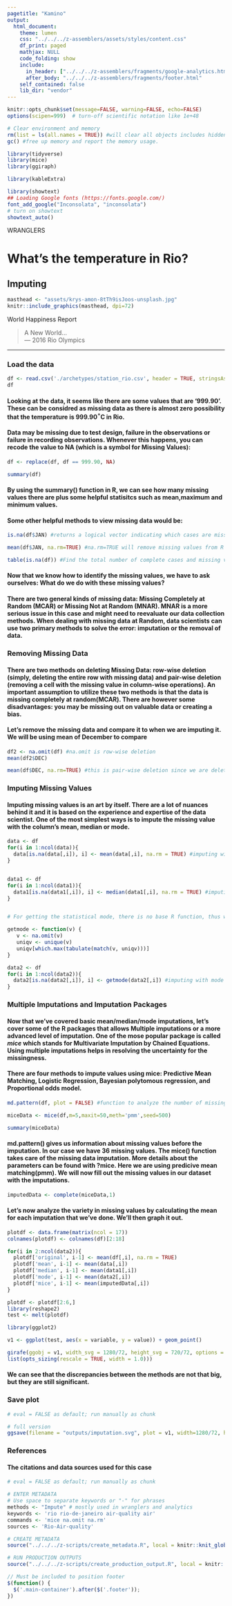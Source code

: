 ```yaml
---
pagetitle: "Kamino"
output: 
  html_document:
    theme: lumen
    css: "../../../z-assemblers/assets/styles/content.css"
    df_print: paged
    mathjax: NULL
    code_folding: show
    include:
      in_header: ["../../../z-assemblers/fragments/google-analytics.html", "../../../z-assemblers/fragments/header.html"]
      after_body: "../../../z-assemblers/fragments/footer.html"
    self_contained: false
    lib_dir: "vendor"
---
```



```r

knitr::opts_chunk$set(message=FALSE, warning=FALSE, echo=FALSE)
options(scipen=999)  # turn-off scientific notation like 1e+48

# Clear environment and memory
rm(list = ls(all.names = TRUE)) #will clear all objects includes hidden objects.
gc() #free up memory and report the memory usage.

library(tidyverse)
library(mice)
library(ggiraph)

library(kableExtra)

library(showtext)
## Loading Google fonts (https://fonts.google.com/)
font_add_google("Inconsolata", "inconsolata")
# turn on showtext
showtext_auto()

```

<div class="activity">
WRANGLERS  
</div>

# What's the temperature in Rio?
## Imputing

```r

masthead <- "assets/krys-amon-8tTh9isJoos-unsplash.jpg"
knitr::include_graphics(masthead, dpi=72)

```

<div class="figure-text">World Happiness Report</div>

> A New World...\
--- 2016 Rio Olympics

***

### Load the data
```r

df <- read.csv('./archetypes/station_rio.csv', header = TRUE, stringsAsFactors = FALSE)
df
```

#### Looking at the data, it seems like there are some values that are '999.90'. These can be considred as missing data as there is almost zero possibility that the temperature is 999.90$^\circ$C in Rio. 

#### Data may be missing due to test design, failure in the observations or failure in recording observations. Whenever this happens, you can recode the value to NA (which is a symbol for Missing Values): 

```r
df <- replace(df, df == 999.90, NA)

summary(df)

```

#### By using the summary() function in R, we can see how many missing values there are plus some helpful statisitcs such as mean,maximum and minimum values. 

#### Some other helpful methods to view missing data would be:

```r
is.na(df$JAN) #returns a logical vector indicating which cases are missing

mean(df$JAN, na.rm=TRUE) #na.rm=TRUE will remove missing values from R operations

table(is.na(df)) #Find the total number of complete cases and missing values

```

#### Now that we know how to identify the missing values, we have to ask ourselves: What do we do with these missing values? 

####  There are two general kinds of missing data: Missing Completely at Random (MCAR) or Missing Not at Random (MNAR). MNAR is a more serious issue in this case and might need to reevaluate our data collection methods. When dealing with missing data at Random, data scientists can use two primary methods to solve the error: imputation or the removal of data. 

### Removing Missing Data

#### There are two methods on deleting Missing Data: row-wise deletion (simply, deleting the entire row with missing data) and pair-wise deletion (removing a cell with the missing value in column-wise operations). An important assumption to utilize these two methods is that the data is missing completely at random(MCAR). There are however some disadvantages: you may be missing out on valuable data or creating a bias.

#### Let's remove the missing data and compare it to when we are imputing it. We will be using mean of December to compare


```r
df2 <- na.omit(df) #na.omit is row-wise deletion
mean(df2$DEC)

mean(df$DEC, na.rm=TRUE) #this is pair-wise deletion since we are deleting only the NAs in the column


```

### Imputing Missing Values

#### Imputing missing values is an art by itself. There are a lot of nuances behind it and it is based on the experience and expertise of the data scientist. One of the most simplest ways is to impute the missing value with the column's mean, median or mode. 


```r
data <- df
for(i in 1:ncol(data)){
  data[is.na(data[,i]), i] <- mean(data[,i], na.rm = TRUE) #imputing with mean
}


data1 <- df
for(i in 1:ncol(data1)){
  data1[is.na(data1[,i]), i] <- median(data1[,i], na.rm = TRUE) #imputing with median
}


# For getting the statistical mode, there is no base R function, thus we'll write our own.

getmode <- function(v) {
   v <- na.omit(v)
   uniqv <- unique(v)
   uniqv[which.max(tabulate(match(v, uniqv)))]
}

data2 <- df
for(i in 1:ncol(data2)){
  data2[is.na(data2[,i]), i] <- getmode(data2[,i]) #imputing with mode
}


```

### Multiple Imputations and Imputation Packages

#### Now that we've covered basic mean/median/mode imputations, let's cover some of the R packages that allows Multiple imputations or a more advanced level of imputation. One of the mose popular package is called $mice$ which stands for Multivariate Imputation by Chained Equations. Using multiple imputations helps in resolving the uncertainty for the missingness.

#### There are four methods to impute values using mice: Predictive Mean Matching, Logistic Regression, Bayesian polytomous regression, and Proportional odds model.



```r

md.pattern(df, plot = FALSE) #function to analyze the number of missing values.

```


```r

miceData <- mice(df,m=5,maxit=50,meth='pmm',seed=500)
```


```r
summary(miceData)
```


#### md.pattern() gives us information about missing values before the imputation. In our case we have 36 missing values. The mice() function takes care of the missing data imputation. More details about the parameters can be found with ?mice. Here we are using predicive mean matching(pmm). We will now fill out the missing values in our dataset with the imputations.


```r

imputedData <- complete(miceData,1)

```


#### Let's now analyze the variety in missing values by calculating the mean for each imputation that we've done. We'll then graph it out. 

```r

plotdf <- data.frame(matrix(ncol = 17))
colnames(plotdf) <- colnames(df)[2:18]

for(i in 2:ncol(data2)){
  plotdf['original', i-1] <- mean(df[,i], na.rm = TRUE)
  plotdf['mean', i-1] <- mean(data[,i])
  plotdf['median', i-1] <- mean(data1[,i])
  plotdf['mode', i-1] <- mean(data2[,i])
  plotdf['mice', i-1] <- mean(imputedData[,i])
}

plotdf <- plotdf[2:6,]
library(reshape2) 
test <- melt(plotdf)

library(ggplot2)

v1 <- ggplot(test, aes(x = variable, y = value)) + geom_point()

girafe(ggobj = v1, width_svg = 1280/72, height_svg = 720/72, options =
list(opts_sizing(rescale = TRUE, width = 1.0)))
```


#### We can see that the discrepancies between the methods are not that big, but they are still significant. 

### Save plot



```r

# eval = FALSE as default; run manually as chunk

# full version
ggsave(filename = "outputs/imputation.svg", plot = v1, width=1280/72, height=720/72)

```

### References
#### The citations and data sources used for this case


```r

# eval = FALSE as default; run manually as chunk

# ENTER METADATA
# Use space to separate keywords or "-" for phrases
methods <- "Impute" # mostly used in wranglers and analytics
keywords <- 'rio rio-de-janeiro air-quality air'
commands <- 'mice na.omit na.rm'
sources <- 'Rio-Air-quality'

# CREATE METADATA
source("../../../z-scripts/create_metadata.R", local = knitr::knit_global())

# RUN PRODUCTION OUTPUTS
source("../../../z-scripts/create_production_output.R", local = knitr::knit_global())


```


```js

// Must be included to position footer
$(function() {
  $('.main-container').after($('.footer'));
})

```

